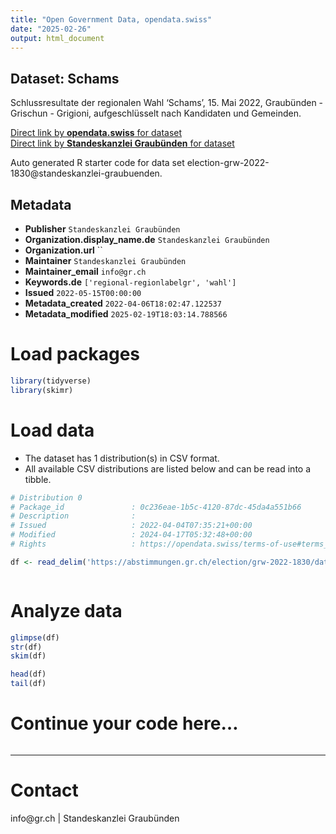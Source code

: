 ```yaml
---
title: "Open Government Data, opendata.swiss"
date: "2025-02-26"
output: html_document
---
```


## Dataset: Schams

Schlussresultate der regionalen Wahl 'Schams', 15. Mai 2022, Graubünden - Grischun - Grigioni, aufgeschlüsselt nach Kandidaten und Gemeinden.

[Direct link by **opendata.swiss** for dataset](https://opendata.swiss/de/dataset/schams)<br>
[Direct link by **Standeskanzlei Graubünden** for dataset](https://abstimmungen.gr.ch/election/grw-2022-1830/data)

Auto generated R starter code for data set election-grw-2022-1830@standeskanzlei-graubuenden.

## Metadata

- **Publisher** `Standeskanzlei Graubünden`
- **Organization.display_name.de** `Standeskanzlei Graubünden`
- **Organization.url** ``
- **Maintainer** `Standeskanzlei Graubünden`
- **Maintainer_email** `info@gr.ch`
- **Keywords.de** `['regional-regionlabelgr', 'wahl']`
- **Issued** `2022-05-15T00:00:00`
- **Metadata_created** `2022-04-06T18:02:47.122537`
- **Metadata_modified** `2025-02-19T18:03:14.788566`


# Load packages

```r

library(tidyverse)
library(skimr)

```

# Load data

-   The dataset has 1 distribution(s) in CSV format.
-   All available CSV distributions are listed below and can be read into a tibble.

```r

# Distribution 0
# Package_id               : 0c236eae-1b5c-4120-87dc-45da4a551b66
# Description              : 
# Issued                   : 2022-04-04T07:35:21+00:00
# Modified                 : 2024-04-17T05:32:48+00:00
# Rights                   : https://opendata.swiss/terms-of-use#terms_by

df <- read_delim('https://abstimmungen.gr.ch/election/grw-2022-1830/data-csv')



```

# Analyze data

```r

glimpse(df)
str(df)
skim(df)

head(df)
tail(df)

```

# Continue your code here...

```r

```

------------------------------------------------------------------------

# Contact

info@gr.ch | Standeskanzlei Graubünden
